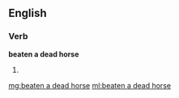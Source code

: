 ==English==

===Verb===
'''beaten a dead horse'''

# {{past participle of|[[beat a dead horse]]}}

[[mg:beaten a dead horse]]
[[ml:beaten a dead horse]]